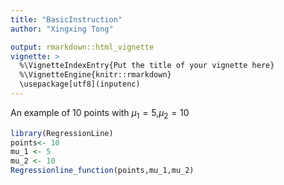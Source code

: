 ```yaml
---
title: "BasicInstruction"
author: "Xingxing Tong"

output: rmarkdown::html_vignette
vignette: >
  %\VignetteIndexEntry{Put the title of your vignette here}
  %\VignetteEngine{knitr::rmarkdown}
  \usepackage[utf8](inputenc)
---
```



An example of 10 points with $\mu_1=5$,$\mu_2=10$

```r
library(RegressionLine)
points<- 10
mu_1 <- 5
mu_2 <- 10
Regressionline_function(points,mu_1,mu_2)
```
